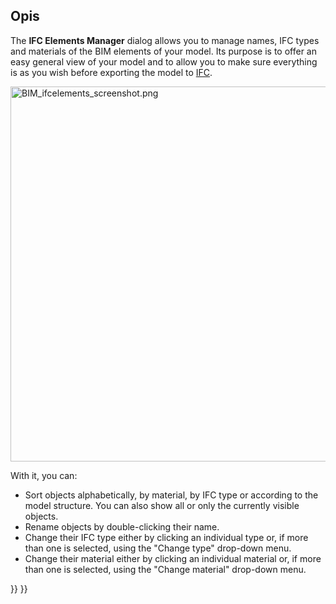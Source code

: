 <languages/>

{{Docnav
|[[BIM_Windows|Windows]]
|[[BIM_IfcQuantities|IfcQuantities]]
|[[BIM_Workbench|BIM]]
|IconL=BIM_Windows.svg
|IconR=BIM_IfcQuantities.svg
|IconC=Workbench_BIM.svg
}}

{{GuiCommand
|Name=BIM IfcElements
|MenuLocation=Manage → Manage IFC Elements
|Workbenches=[[BIM_Workbench|BIM]]
}}

<span id="Description"></span>
==Opis==

The '''IFC Elements Manager''' dialog allows you to manage names, IFC types and materials of the BIM elements of your model. Its purpose is to offer an easy general view of your model and to allow you to make sure everything is as you wish before exporting the model to [[Arch_IFC|IFC]].

[[Image:BIM_ifcelements_screenshot.png|600px]]
{{Caption|IFC Elements Manager}}

With it, you can:

* Sort objects alphabetically, by material, by IFC type or according to the model structure. You can also show all or only the currently visible objects.
* Rename objects by double-clicking their name.
* Change their IFC type either by clicking an individual type or, if more than one is selected, using the "Change type" drop-down menu.
* Change their material either by clicking an individual material or, if more than one is selected, using the "Change material" drop-down menu.


{{Docnav
|[[BIM_Windows|Windows]]
|[[BIM_IfcQuantities|IfcQuantities]]
|[[BIM_Workbench|BIM]]
|IconL=BIM_Windows.svg
|IconR=BIM_IfcQuantities.svg
|IconC=Workbench_BIM.svg
}}

{{BIM_Tools_navi{{#translation:}}}}
{{Userdocnavi{{#translation:}}}}